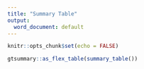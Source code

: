 ```yaml
---
title: "Summary Table"
output:
  word_document: default
---
```


```r
knitr::opts_chunk$set(echo = FALSE)
```


```r
gtsummary::as_flex_table(summary_table())
```

